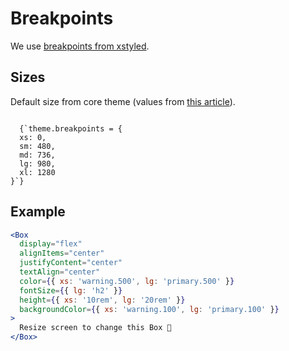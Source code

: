 # Breakpoints

We use [breakpoints from xstyled](https://xstyled.dev/docs/responsive/).

## Sizes

Default size from core theme (values from [this article](https://medium.com/@uiuxlab/the-most-used-responsive-breakpoints-in-2017-of-mine-9588e9bd3a8a)).

<code>
  {`theme.breakpoints = {
  xs: 0,
  sm: 480,
  md: 736,
  lg: 980,
  xl: 1280
}`}
</code>

## Example

```jsx column
<Box
  display="flex"
  alignItems="center"
  justifyContent="center"
  textAlign="center"
  color={{ xs: 'warning.500', lg: 'primary.500' }}
  fontSize={{ lg: 'h2' }}
  height={{ xs: '10rem', lg: '20rem' }}
  backgroundColor={{ xs: 'warning.100', lg: 'primary.100' }}
>
  Resize screen to change this Box 🌝
</Box>
```
